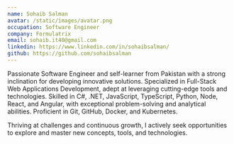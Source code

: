 ```yaml
---
name: Sohaib Salman
avatar: /static/images/avatar.png
occupation: Software Engineer
company: Formulatrix
email: sohaib.it40@gmail.com
linkedin: https://www.linkedin.com/in/sohaibsalman/
github: https://github.com/sohaibsalman
---
```


Passionate Software Engineer and self-learner from Pakistan with a strong inclination for developing innovative solutions. Specialized in Full-Stack Web Applications Development, adept at leveraging cutting-edge tools and technologies. Skilled in C#, .NET, JavaScript, TypeScript, Python, Node, React, and Angular, with exceptional problem-solving and analytical abilities. Proficient in Git, GitHub, Docker, and Kubernetes.

Thriving at challenges and continuous growth, I actively seek opportunities to explore and master new concepts, tools, and technologies.